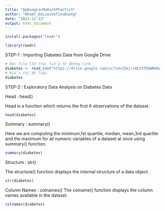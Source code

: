 ```yaml
---
title: "ApDungCacMoHinhPhanTich"
author: "Nhom7_DuLieuVeTieuDuong"
date: "2023-12-13"
output: html_document
---
```


```r
install.packages("readr")

```
```r
library(readr)
```

STEP-1 : Importing Diabetes Data from Google Drive
```r

# Đọc file CSV trực tiếp từ đường link
diabetes <- read_csv("https://drive.google.com/uc?id=15mjrv0LV2T6GWNdAuW-QhXVdtMkQALlh")
# Hiển thị dữ liệu
diabetes

```
STEP-2 : Exploratory Data Analysis on Diabetes Data

Head : head()

Head is a function which returns the first 6 observations of the dataset.
```r
head(diabetes)
```
Summary : summary()

Here we are computing the minimum,1st quartile, median, mean,3rd quartile and the maximum for all numeric variables of a dataset at once using summary() function.

```r
summary(diabetes)
```
Structure : str()

The structure() function displays the internal structure of a data object.
```r
str(diabetes)
```
Column Names : colnames()
The colname() function displays the column names available in the dataset.

```r
colnames(diabetes)
```


